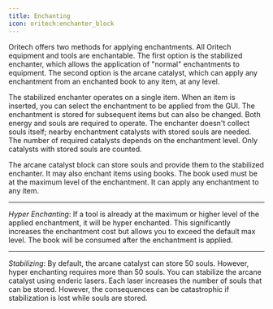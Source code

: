```yaml
---
title: Enchanting
icon: oritech:enchanter_block
---
```


Oritech offers two methods for applying enchantments. All Oritech equipment and tools are enchantable. The first option is the stabilized enchanter,
which allows the application of "normal" enchantments to equipment. The second option is the arcane catalyst,
which can apply any enchantment from an enchanted book to any item, at any level.

The stabilized enchanter operates on a single item. When an item is inserted, you can select the enchantment to be applied from the GUI. The enchantment
is stored for subsequent items but can also be changed. Both energy and souls are required to operate.
The enchanter doesn't collect souls itself; nearby enchantment catalysts with stored souls are needed.
The number of required catalysts depends on the enchantment level. Only catalysts with stored souls are counted.

<center>
<ModAsset location="oritech:area/enchanting" width={640} />
</center>

The arcane catalyst block can store souls and provide them to the stabilized enchanter. It may also enchant items using books.
The book used must be at the maximum level of the enchantment. It can apply any enchantment to any item.

---

*Hyper Enchanting*:
If a tool is already at the maximum or higher level of the applied enchantment, it will be hyper enchanted.
This significantly increases the enchantment cost but allows you to exceed the default max level.
The book will be consumed after the enchantment is applied.

---

*Stabilizing*:
By default, the arcane catalyst can store 50 souls. However, hyper enchanting requires more than 50 souls.
You can stabilize the arcane catalyst using enderic lasers. Each laser increases the number of souls that can be stored.
However, the consequences can be catastrophic if stabilization is lost while souls are stored.


<center>
<ModAsset location="oritech:area/catalyst_stabilized" width={640} />
</center>
